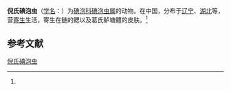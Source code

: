 {{Speciesbox
| name = 倪氏碘泡虫
| status = 
| status_system = 
| image = 
| genus = Myxobolus
| species = niei
| authority = (Schulman, 1962)<ref name='id9513'>{{cite web| url =http://www.bioinfo.cn/db05/BjdwSpecies.php?action=view&id=9513| title =倪氏碘泡虫| work =《中国动物物种编目数据库》| publisher =中国科学院微生物研究所| author =中国科学院动物研究所| accessdate =2009-04-16| deadurl =yes| archiveurl =https://web.archive.org/web/20160305023201/http://www.bioinfo.cn/db05/BjdwSpecies.php?action=view&id=9513| archivedate =2016-03-05}}</ref>
}}

'''倪氏碘泡虫'''（[[学名|学名]]：{{lang|la|''Myxobolus niei''}}）为[[碘泡科|碘泡科]][[碘泡虫属|碘泡虫属]]的动物。在中国，分布于[[辽宁|辽宁]]、[[湖北|湖北]]等，营[[寄生|寄生]]生活，寄生在鲢的鳃以及葛氏鲈塘鳢的皮肤。<ref name='id9513'/>

== 参考文献 ==
{{reflist}}

{{Wikispecies|Myxobolus niei}}

[[Category:碘泡虫属|倪氏碘泡虫]]


{{Cnidarian-stub}}
